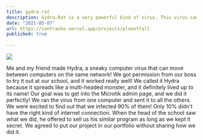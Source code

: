 ```yaml
---
title: gydra.rat
description: Gydra.Rat is a very powerful kind of virus. This virus can move from one computer to another on the same network. It can also get into the settings of the router!
date: "2021-05-07"
url: https://sanfranko.vercel.app/projects/planetfall
published: true
  
---
```



[![](/Gydra.jpg)](https://sanfranko.vercel.app/projects/planetfall)

Me and my friend made Hydra, a sneaky computer virus that can move between computers on the same network! We got permission from our boss to try it out at our school, and it worked really well! We called it Hydra because it spreads like a multi-headed monster, and it definitely lived up to its name! Our goal was to get into the Microtik admin page, and we did it perfectly! We ran the virus from one computer and sent it to all the others. We were excited to find out that we infected 90% of them! Only 10% didn't have the right kind of internet connection. When the head of the school saw what we did, he offered to sell us his similar program as long as we kept it secret. We agreed to put our project in our portfolio without sharing how we did it.
